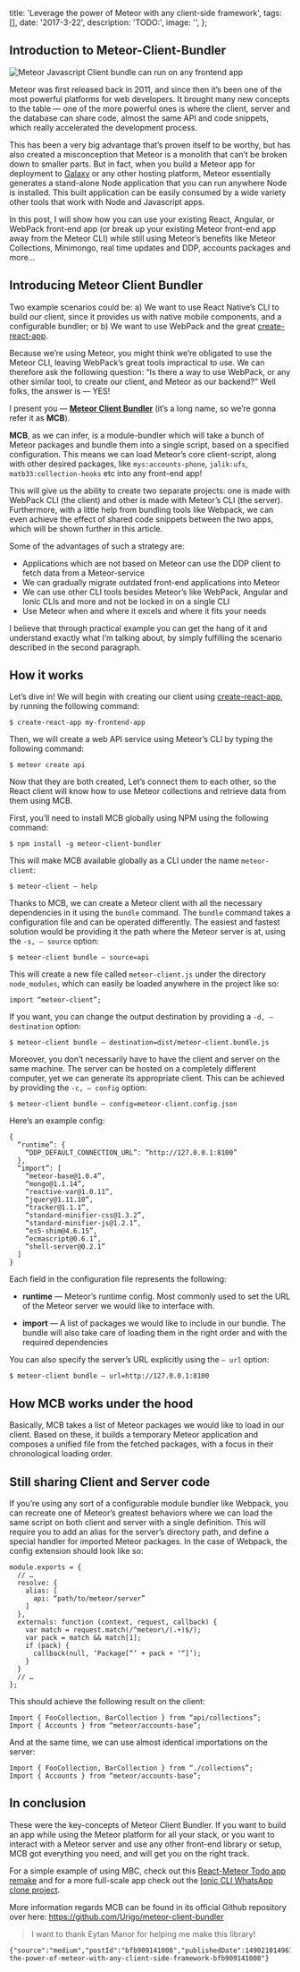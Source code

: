 
  title: 'Leverage the power of Meteor with any client-side framework',
  tags: [],
  date: '2017-3-22',
  description: 'TODO:',
  image: '',
};


## Introduction to Meteor-Client-Bundler

![](https://github.com/the-guild-org/oneblog/blob/master/img/704/1*CKGGtcy7rgOwCQ-mAFmw0g.png?raw=true 'Meteor Javascript Client bundle can run on any frontend app')

Meteor was first released back in 2011, and since then it’s been one of the most powerful platforms for web developers. It brought many new concepts to the table — one of the more powerful ones is where the client, server and the database can share code, almost the same API and code snippets, which really accelerated the development process.

This has been a very big advantage that’s proven itself to be worthy, but has also created a misconception that Meteor is a monolith that can’t be broken down to smaller parts. But in fact, when you build a Meteor app for deployment to [Galaxy](https://www.meteor.com/hosting) or any other hosting platform, Meteor essentially generates a stand-alone Node application that you can run anywhere Node is installed. This built application can be easily consumed by a wide variety other tools that work with Node and Javascript apps.

In this post, I will show how you can use your existing React, Angular, or WebPack front-end app (or break up your existing Meteor front-end app away from the Meteor CLI) while still using Meteor’s benefits like Meteor Collections, Minimongo, real time updates and DDP, accounts packages and more…

## Introducing Meteor Client Bundler

Two example scenarios could be: a) We want to use React Native’s CLI to build our client, since it provides us with native mobile components, and a configurable bundler; or b) We want to use WebPack and the great [create-react-app](https://github.com/facebookincubator/create-react-app).

Because we’re using Meteor, you might think we’re obligated to use the Meteor CLI, leaving WebPack’s great tools impractical to use. We can therefore ask the following question: “Is there a way to use WebPack, or any other similar tool, to create our client, and Meteor as our backend?” Well folks, the answer is — YES!

I present you — [**Meteor Client Bundler**](https://github.com/Urigo/meteor-client-bundler) (it’s a long name, so we’re gonna refer it as **MCB**).

**MCB**, as we can infer, is a module-bundler which will take a bunch of Meteor packages and bundle them into a single script, based on a specified configuration. This means we can load Meteor’s core client-script, along with other desired packages, like `mys:accounts-phone`, `jalik:ufs`, `matb33:collection-hooks` etc into any front-end app!

This will give us the ability to create two separate projects: one is made with WebPack CLI (the client) and other is made with Meteor’s CLI (the server). Furthermore, with a little help from bundling tools like Webpack, we can even achieve the effect of shared code snippets between the two apps, which will be shown further in this article.

Some of the advantages of such a strategy are:

- Applications which are not based on Meteor can use the DDP client to fetch data from a Meteor-service
- We can gradually migrate outdated front-end applications into Meteor
- We can use other CLI tools besides Meteor’s like WebPack, Angular and Ionic CLIs and more and not be locked in on a single CLI
- Use Meteor when and where it excels and where it fits your needs

I believe that through practical example you can get the hang of it and understand exactly what I’m talking about, by simply fulfilling the scenario described in the second paragraph.

## How it works

Let’s dive in! We will begin with creating our client using [create-react-app](https://github.com/facebookincubator/create-react-app), by running the following command:

```
$ create-react-app my-frontend-app
```

Then, we will create a web API service using Meteor’s CLI by typing the following command:

```
$ meteor create api
```

Now that they are both created, Let’s connect them to each other, so the React client will know how to use Meteor collections and retrieve data from them using MCB.

First, you’ll need to install MCB globally using NPM using the following command:

```
$ npm install -g meteor-client-bundler
```

This will make MCB available globally as a CLI under the name `meteor-client`:

```
$ meteor-client — help
```

Thanks to MCB, we can create a Meteor client with all the necessary dependencies in it using the `bundle` command. The `bundle` command takes a configuration file and can be operated differently. The easiest and fastest solution would be providing it the path where the Meteor server is at, using the `-s, — source` option:

```
$ meteor-client bundle — source=api
```

This will create a new file called `meteor-client.js` under the directory `node_modules`, which can easily be loaded anywhere in the project like so:

```
import “meteor-client”;
```

If you want, you can change the output destination by providing a `-d, — destination` option:

```
$ meteor-client bundle — destination=dist/meteor-client.bundle.js
```

Moreover, you don’t necessarily have to have the client and server on the same machine. The server can be hosted on a completely different computer, yet we can generate its appropriate client. This can be achieved by providing the `-c, — config` option:

```
$ meteor-client bundle — config=meteor-client.config.json
```

Here’s an example config:

```
{
  “runtime”: {
    “DDP_DEFAULT_CONNECTION_URL”: “http://127.0.0.1:8100”
  },
  “import”: [
    “meteor-base@1.0.4”,
    “mongo@1.1.14”,
    “reactive-var@1.0.11”,
    “jquery@1.11.10”,
    “tracker@1.1.1”,
    “standard-minifier-css@1.3.2”,
    “standard-minifier-js@1.2.1”,
    “es5-shim@4.6.15”,
    “ecmascript@0.6.1”,
    “shell-server@0.2.1”
  ]
}
```

Each field in the configuration file represents the following:

- **runtime** — Meteor’s runtime config. Most commonly used to set the URL of the Meteor server we would like to interface with.

- **import** — A list of packages we would like to include in our bundle. The bundle will also take care of loading them in the right order and with the required dependencies

You can also specify the server’s URL explicitly using the `— url` option:

```
$ meteor-client bundle — url=http://127.0.0.1:8100
```

## **How MCB works under the hood**

Basically, MCB takes a list of Meteor packages we would like to load in our client. Based on these, it builds a temporary Meteor application and composes a unified file from the fetched packages, with a focus in their chronological loading order.

## **Still sharing Client and Server code**

If you’re using any sort of a configurable module bundler like Webpack, you can recreate one of Meteor’s greatest behaviors where we can load the same script on both client and server with a single definition. This will require you to add an alias for the server’s directory path, and define a special handler for imported Meteor packages. In the case of Webpack, the config extension should look like so:

```
module.exports = {
  // …
  resolve: {
    alias: [
      api: “path/to/meteor/server”
    ]
  },
  externals: function (context, request, callback) {
    var match = request.match(/^meteor\/(.+)$/);
    var pack = match && match[1];
    if (pack) {
      callback(null, ‘Package[“‘ + pack + ‘“]’);
    }
  }
  // …
};
```

This should achieve the following result on the client:

```
Import { FooCollection, BarCollection } from “api/collections”;
Import { Accounts } from “meteor/accounts-base”;
```

And at the same time, we can use almost identical importations on the server:

```
Import { FooCollection, BarCollection } from “./collections”;
Import { Accounts } from “meteor/accounts-base”;
```

## **In conclusion**

These were the key-concepts of Meteor Client Bundler. If you want to build an app while using the Meteor platform for all your stack, or you want to interact with a Meteor server and use any other front-end library or setup, MCB got everything you need, and will get you on the right track.

For a simple example of using MBC, check out this [React-Meteor Todo app remake](https://github.com/Urigo/React-Meteor-Todo-app) and for a more full-scale app check out the [Ionic CLI WhatsApp clone project](https://github.com/Urigo/Ionic2CLI-Meteor-WhatsApp).

More information regards MCB can be found in its official Github repository over here: <https://github.com/Urigo/meteor-client-bundler>

> I want to thank Eytan Manor for helping me make this library!

```backmatter
{"source":"medium","postId":"bfb909141008","publishedDate":1490210149671,"url":"https://blog.meteor.com/leverage-the-power-of-meteor-with-any-client-side-framework-bfb909141008"}
```
